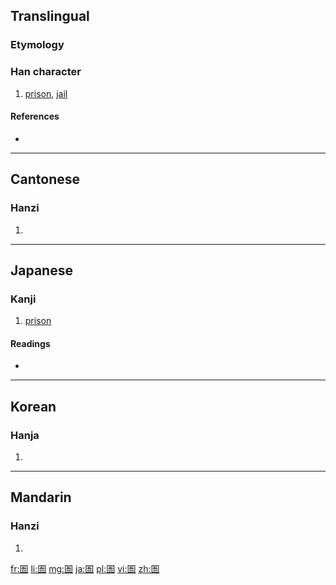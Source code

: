==Translingual==

===Etymology===
{{Han compound|囗|吾|c1=s|c2=p|t1=enclosure|ls=psc}}

===Han character===
{{Han char|rn=31|rad=囗|as=07|sn=10|four=6060<sub>1</sub>|canj=田一一口 (WMMR)|ids=⿴[[囗]][[吾]]}}

# [[prison]], [[jail]]

====References====
* {{Han ref|kx=0219.010|dkj=04775|dj=0446.230|hdz=10719.010|uh=5704|ud=22276|bh=AE46|bd=44614}}

----

==Cantonese==

===Hanzi===
{{yue-hanzi|jyut=jyu5|y=yu5}}

# {{defn|lang=yue|sort=囗07}}

----

==Japanese==

===Kanji===
{{ja-kanji|grade=9|rs=囗07}}

# [[prison]]

====Readings====
* {{ja-readings
|goon=[[ご]] (go)
|kanon=[[ぎょ]] (gyo)
|kun=[[ひとや]] (hitoya)}}

----

==Korean==

===Hanja===
{{ko-hanja|hangeul=어|rv=eo|mr=ŏ}}

# {{defn|lang=ko|sort=囗07}}

----

==Mandarin==

===Hanzi===
{{cmn-hanzi|pin=[[yǔ]] ([[yu3]])|wg=yü<sup>3</sup>}}

# {{defn|lang=cmn|sort=囗07}}

[[fr:圄]]
[[li:圄]]
[[mg:圄]]
[[ja:圄]]
[[pl:圄]]
[[vi:圄]]
[[zh:圄]]